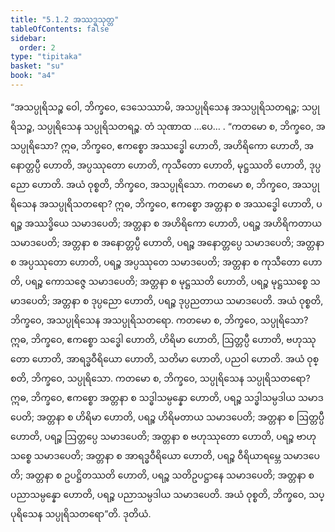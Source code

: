 ```yaml
---
title: "5.1.2 အဿဒ္ဓသုတ္တ"
tableOfContents: false
sidebar:
  order: 2
type: "tipitaka"
basket: "su"
book: "a4"
---
```



<DynamicBreadcrumb />

<Division number="202" book="a4" e="ch" v="15" p="540">

<Paragraph number="1316" book="a4">
“အသပ္ပုရိသဉ္စ ဝေါ, ဘိက္ခဝေ, ဒေသေဿာမိ, အသပ္ပုရိသေန အသပ္ပုရိသတရဉ္စ; သပ္ပုရိသဉ္စ, သပ္ပုရိသေန သပ္ပုရိသတရဉ္စ. တံ သုဏာထ …ပေ… .
</Paragraph>

<Paragraph number="1317" book="a4">
“ကတမော စ, ဘိက္ခဝေ, အသပ္ပုရိသော? ဣဓ, ဘိက္ခဝေ, ဧကစ္စော အဿဒ္ဓေါ ဟောတိ, အဟိရိကော ဟောတိ, အနောတ္တပ္ပီ ဟောတိ, အပ္ပဿုတော ဟောတိ, ကုသီတော ဟောတိ, မုဋ္ဌဿတိ ဟောတိ, ဒုပ္ပညော ဟောတိ. အယံ ဝုစ္စတိ, ဘိက္ခဝေ, အသပ္ပုရိသော.
</Paragraph>

<Paragraph number="1318" book="a4">
ကတမော စ, ဘိက္ခဝေ, အသပ္ပုရိသေန အသပ္ပုရိသတရော? ဣဓ, ဘိက္ခဝေ, ဧကစ္စော အတ္တနာ စ အဿဒ္ဓေါ ဟောတိ, ပရဉ္စ အဿဒ္ဓိယေ သမာဒပေတိ; အတ္တနာ စ အဟိရိကော ဟောတိ, ပရဉ္စ အဟိရိကတာယ သမာဒပေတိ; အတ္တနာ စ အနောတ္တပ္ပီ ဟောတိ, ပရဉ္စ အနောတ္တပ္ပေ သမာဒပေတိ; အတ္တနာ စ အပ္ပဿုတော ဟောတိ, ပရဉ္စ အပ္ပဿုတေ သမာဒပေတိ; အတ္တနာ စ ကုသီတော ဟောတိ, ပရဉ္စ ကောသဇ္ဇေ သမာဒပေတိ; အတ္တနာ စ မုဋ္ဌဿတိ ဟောတိ, ပရဉ္စ မုဋ္ဌဿစ္စေ သမာဒပေတိ; အတ္တနာ စ ဒုပ္ပညော ဟောတိ, ပရဉ္စ ဒုပ္ပညတာယ သမာဒပေတိ. အယံ ဝုစ္စတိ, ဘိက္ခဝေ, အသပ္ပုရိသေန အသပ္ပုရိသတရော.
</Paragraph>

<Paragraph number="1319" book="a4">
ကတမော စ, ဘိက္ခဝေ, သပ္ပုရိသော? ဣဓ, ဘိက္ခဝေ, ဧကစ္စော သဒ္ဓေါ ဟောတိ, ဟိရိမာ ဟောတိ, ဩတ္တပ္ပီ ဟောတိ, ဗဟုဿုတော ဟောတိ, အာရဒ္ဓဝီရိယော ဟောတိ, သတိမာ ဟောတိ, ပညဝါ ဟောတိ. အယံ ဝုစ္စတိ, ဘိက္ခဝေ, သပ္ပုရိသော.
</Paragraph>

<Paragraph number="1320" book="a4">
ကတမော စ, ဘိက္ခဝေ, သပ္ပုရိသေန သပ္ပုရိသတရော? ဣဓ, ဘိက္ခဝေ, ဧကစ္စော အတ္တနာ စ သဒ္ဓါသမ္ပန္နော ဟောတိ, ပရဉ္စ သဒ္ဓါသမ္ပဒါယ သမာဒပေတိ; အတ္တနာ စ ဟိရိမာ ဟောတိ, ပရဉ္စ ဟိရိမတာယ သမာဒပေတိ; အတ္တနာ စ ဩတ္တပ္ပီ ဟောတိ, ပရဉ္စ ဩတ္တပ္ပေ သမာဒပေတိ; အတ္တနာ စ ဗဟုဿုတော ဟောတိ, ပရဉ္စ ဗာဟုသစ္စေ သမာဒပေတိ; အတ္တနာ စ အာရဒ္ဓဝီရိယော ဟောတိ, ပရဉ္စ ဝီရိယာရမ္ဘေ သမာဒပေတိ; အတ္တနာ စ ဥပဋ္ဌိတဿတိ ဟောတိ, ပရဉ္စ သတိဥပဋ္ဌာနေ သမာဒပေတိ; အတ္တနာ စ ပညာသမ္ပန္နော ဟောတိ, ပရဉ္စ ပညာသမ္ပဒါယ သမာဒပေတိ. အယံ ဝုစ္စတိ, ဘိက္ခဝေ, သပ္ပုရိသေန သပ္ပုရိသတရော”တိ.

</Paragraph>
</Division>

<Paragraph number="1321" type="center" book="a4">
ဒုတိယံ.
</Paragraph>